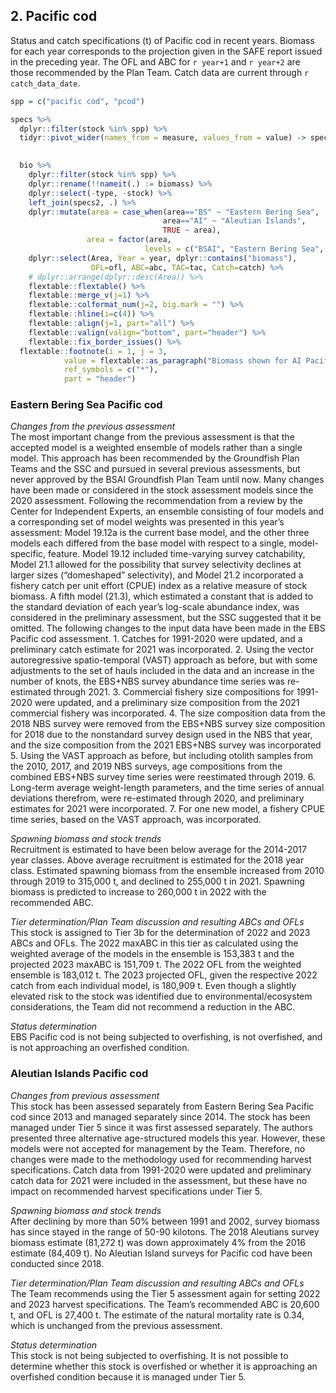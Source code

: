 ## 2. Pacific cod  
Status and catch specifications (t) of Pacific cod in recent years. 
Biomass for each year corresponds to the projection given in the SAFE report issued in the preceding year. The OFL and ABC for `r year+1` and `r year+2` are those recommended by the Plan Team. 
Catch data are current through `r catch_data_date`.


```r
spp = c("pacific cod", "pcod")

specs %>% 
  dplyr::filter(stock %in% spp) %>% 
  tidyr::pivot_wider(names_from = measure, values_from = value) -> specs2
  

  bio %>%
    dplyr::filter(stock %in% spp) %>%
    dplyr::rename(!!nameit(.) := biomass) %>%
    dplyr::select(-type, -stock) %>%
    left_join(specs2, .) %>%
    dplyr::mutate(area = case_when(area=="BS" ~ "Eastern Bering Sea",
                                  area=="AI" ~ "Aleutian Islands",
                                  TRUE ~ area),
                 area = factor(area, 
                              levels = c("BSAI", "Eastern Bering Sea", "Aleutian Islands"))) %>% 
    dplyr::select(Area, Year = year, dplyr::contains("biomass"),
                  OFL=ofl, ABC=abc, TAC=tac, Catch=catch) %>%
    # dplyr::arrange(dplyr::desc(Area)) %>%
    flextable::flextable() %>%
    flextable::merge_v(j=1) %>%
    flextable::colformat_num(j=2, big.mark = "") %>%
    flextable::hline(i=c(4)) %>%
    flextable::align(j=1, part="all") %>%
    flextable::valign(valign="bottom", part="header") %>%
    flextable::fix_border_issues() %>% 
  flextable::footnote(i = 1, j = 3,
            value = flextable::as_paragraph("Biomass shown for AI Pacific cod is survey biomass (Tier 5), not age 0+ biomass"),
            ref_symbols = c("*"),
            part = "header")
```

### Eastern Bering Sea Pacific cod 

*Changes from the previous assessment*  
The most important change from the previous assessment is that the accepted model is a weighted ensemble
of models rather than a single model. This approach has been recommended by the Groundfish Plan Teams
and the SSC and pursued in several previous assessments, but never approved by the BSAI Groundfish Plan
Team until now. Many changes have been made or considered in the stock assessment models since the
2020 assessment. Following the recommendation from a review by the Center for Independent Experts, an
ensemble consisting of four models and a corresponding set of model weights was presented in this year’s
assessment: Model 19.12a is the current base model, and the other three models each differed from the base
model with respect to a single, model-specific, feature. Model 19.12 included time-varying survey
catchability, Model 21.1 allowed for the possibility that survey selectivity declines at larger sizes (“domeshaped” selectivity), and Model 21.2 incorporated a fishery catch per unit effort (CPUE) index as a relative
measure of stock biomass. A fifth model (21.3), which estimated a constant that is added to the standard
deviation of each year’s log-scale abundance index, was considered in the preliminary assessment, but the
SSC suggested that it be omitted.
The following changes to the input data have been made in the EBS Pacific cod assessment.
1. Catches for 1991-2020 were updated, and a preliminary catch estimate for 2021 was
incorporated.
2. Using the vector autoregressive spatio-temporal (VAST) approach as before, but with some
adjustments to the set of hauls included in the data and an increase in the number of knots, the
EBS+NBS survey abundance time series was re-estimated through 2021.
3. Commercial fishery size compositions for 1991-2020 were updated, and a preliminary size
composition from the 2021 commercial fishery was incorporated.
4. The size composition data from the 2018 NBS survey were removed from the EBS+NBS survey
size composition for 2018 due to the nonstandard survey design used in the NBS that year, and
the size composition from the 2021 EBS+NBS survey was incorporated 
5. Using the VAST approach as before, but including otolith samples from the 2010, 2017, and 2019
NBS surveys, age compositions from the combined EBS+NBS survey time series were reestimated through 2019.
6. Long-term average weight-length parameters, and the time series of annual deviations therefrom,
were re-estimated through 2020, and preliminary estimates for 2021 were incorporated.
7. For one new model, a fishery CPUE time series, based on the VAST approach, was incorporated.

*Spawning biomass and stock trends*  
Recruitment is estimated to have been below average for the 2014-2017 year classes. Above average
recruitment is estimated for the 2018 year class. Estimated spawning biomass from the ensemble increased
from 2010 through 2019 to 315,000 t, and declined to 255,000 t in 2021. Spawning biomass is predicted to
increase to 260,000 t in 2022 with the recommended ABC. 

*Tier determination/Plan Team discussion and resulting ABCs and OFLs*  
This stock is assigned to Tier 3b for the determination of 2022 and 2023 ABCs and OFLs. The 2022
maxABC in this tier as calculated using the weighted average of the models in the ensemble is 153,383 t
and the projected 2023 maxABC is 151,709 t. The 2022 OFL from the weighted ensemble is 183,012 t. The
2023 projected OFL, given the respective 2022 catch from each individual model, is 180,909 t. Even though
a slightly elevated risk to the stock was identified due to environmental/ecosystem considerations, the Team did not recommend a reduction in the ABC.

*Status determination*  
EBS Pacific cod is not being subjected to overfishing, is not overfished, and is not approaching an
overfished condition.

### Aleutian Islands Pacific cod 

*Changes from previous assessment*  
This stock has been assessed separately from Eastern Bering Sea Pacific cod since 2013 and managed
separately since 2014. The stock has been managed under Tier 5 since it was first assessed separately. The
authors presented three alternative age-structured models this year. However, these models were not
accepted for management by the Team. Therefore, no changes were made to the methodology used for
recommending harvest specifications. Catch data from 1991-2020 were updated and preliminary catch data
for 2021 were included in the assessment, but these have no impact on recommended harvest specifications
under Tier 5.

*Spawning biomass and stock trends*  
After declining by more than 50% between 1991 and 2002, survey biomass has since stayed in the range of
50-90 kilotons. The 2018 Aleutians survey biomass estimate (81,272 t) was down approximately 4% from
the 2016 estimate (84,409 t). No Aleutian Island surveys for Pacific cod have been conducted since 2018.

*Tier determination/Plan Team discussion and resulting ABCs and OFLs*  
The Team recommends using the Tier 5 assessment again for setting 2022 and 2023 harvest
specifications. The Team’s recommended ABC is 20,600 t, and OFL is 27,400 t. The estimate of the
natural mortality rate is 0.34, which is unchanged from the previous assessment.

*Status determination*  
This stock is not being subjected to overfishing. It is not possible to determine whether this stock is
overfished or whether it is approaching an overfished condition because it is managed under Tier 5.


